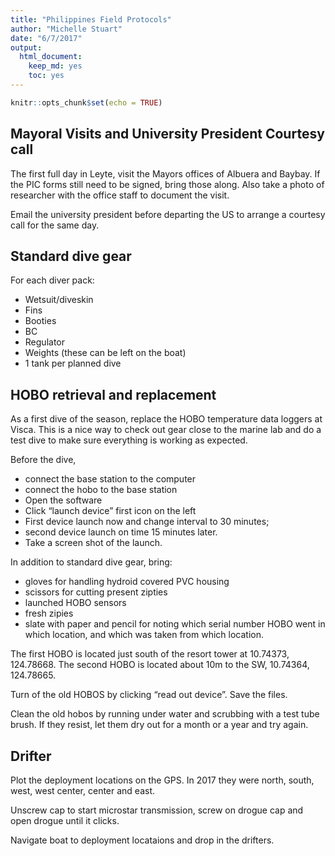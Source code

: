 ```yaml
---
title: "Philippines Field Protocols"
author: "Michelle Stuart"
date: "6/7/2017"
output: 
  html_document: 
    keep_md: yes
    toc: yes
---
```


```r
knitr::opts_chunk$set(echo = TRUE)
```

## Mayoral Visits and University President Courtesy call

The first full day in Leyte, visit the Mayors offices of Albuera and Baybay.  If the PIC forms still need to be signed, bring those along.  Also take a photo of researcher with the office staff to document the visit.  

Email the university president before departing the US to arrange a courtesy call for the same day.

## Standard dive gear
For each diver pack:

* Wetsuit/diveskin
+ Fins
+ Booties
+ BC
+ Regulator
+ Weights (these can be left on the boat)
+ 1 tank per planned dive

## HOBO retrieval and replacement

As a first dive of the season, replace the HOBO temperature data loggers at Visca.  This is a nice way to check out gear close to the marine lab and do a test dive to make sure everything is working as expected.

Before the dive,

* connect the base station to the computer
* connect the hobo to the base station
+ Open the software
+ Click “launch device” first icon on the left 
+ First device launch now and change interval to 30 minutes; 
+ second device launch on time 15 minutes later.
+ Take a screen shot of the launch.

In addition to standard dive gear, bring:

* gloves for handling hydroid covered PVC housing
+ scissors for cutting present zipties
+ launched HOBO sensors
+ fresh zipies
+ slate with paper and pencil for noting which serial number HOBO went in which location, and which was taken from which location.

The first HOBO is located just south of the resort tower at 10.74373, 124.78668.
The second HOBO is located about 10m to the SW, 10.74364, 124.78665.

Turn of the old HOBOS by clicking “read out device”.  Save the files.

Clean the old hobos by running under water and scrubbing with a test tube brush.  If they resist, let them dry out for a month or a year and try again. 

## Drifter 
Plot the deployment locations on the GPS.  In 2017 they were north, south, west, west center, center and east.

Unscrew cap to start microstar transmission, screw on drogue cap and open drogue until it clicks.

Navigate boat to deployment locataions and drop in the drifters.

## 
